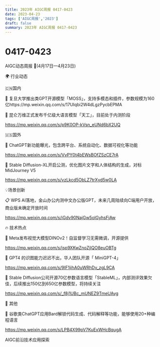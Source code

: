 ```yaml
---
title: 2023年 AIGC周报 0417-0423
date: 2023-04-23
tags: ['AIGC周报','2023']
draft: false
summary: 2023年 AIGC周报 0417-0423
---
```

# 0417-0423



AIGC动态周报 🚀(4月17日—4月23日)

🌍 行业动态

🇨🇳国内

📰  复旦大学推出类GPT开源模型「MOSS」，支持多模态和插件，参数规模为160亿https://mp.weixin.qq.com/s/17UIqbi2W4dLgzPycbEPMA

📰 昆仑万维正式发布千亿级大语言模型「天工」，目前处于内测阶段

https://mp.weixin.qq.com/s/p9K0OP-kVsn_eUNd6bX2UQ

🇺🇸国外

📰 ChatGPT新功能曝光，包含跨平台、系统自动化、数据可视化等功能

https://mp.weixin.qq.com/s/VvPY0t4bEWsBOfZSzCE7rA

📰 Stable Diffusion-XL开启公测，优化图片文字和人体结构的生成，对标MidJourney V5

https://mp.weixin.qq.com/s/vzLkcd5ObLZ7trXyd5w0LA

💡场景创新

📋 WPS AI落地，金山办公内测中文办公版GPT，未来几周陆续向C端用户开放，商业版未确定开放时间

https://mp.weixin.qq.com/s/iGdv90NajGw5olGyhsFjAw

🔥 技术热点

📝 Meta发布视觉大模型DINOv2！自监督学习无需微调，开源提供

https://mp.weixin.qq.com/s/jsp9XKwZnoZjlQO8euOBTg

📝 GPT4 的识图能力迟迟不出，华人团队开源「 MiniGPT-4」

https://mp.weixin.qq.com/s/9IF1jihA0uWRhDv_zgL9CA

📝 Stable Diffusion公司开源70亿参数语言模型「StableML」，内部测评效果欠佳，后续推出150亿到650亿参数模型，将持续关注

https://mp.weixin.qq.com/s/_f8j1UBc_mUNEZ9TmeUAvg

🎉 其他

🚀 谷歌类ChatGPT应用Bard解锁代码生成、代码解释等功能，能够使用20+种编程语言 

https://mp.weixin.qq.com/s/LPB4X99pV7KuExWHcBqugA

AIGC前沿技术应用探索